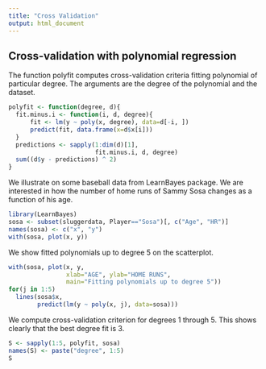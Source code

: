 ```yaml
---
title: "Cross Validation"
output: html_document
---
```


## Cross-validation with polynomial regression

The function polyfit computes cross-validation criteria fitting polynomial of particular degree.  The arguments are the degree of the polynomial and the dataset.

```r
polyfit <- function(degree, d){
  fit.minus.i <- function(i, d, degree){
      fit <- lm(y ~ poly(x, degree), data=d[-i, ])
      predict(fit, data.frame(x=d$x[i]))
  }
  predictions <- sapply(1:dim(d)[1],
                        fit.minus.i, d, degree)
  sum((d$y - predictions) ^ 2) 
}
```



We illustrate on some baseball data from LearnBayes package.  We are interested in how the number of home runs of Sammy Sosa changes as a function of his age.


```r
library(LearnBayes)
sosa <- subset(sluggerdata, Player=="Sosa")[, c("Age", "HR")]
names(sosa) <- c("x", "y")
with(sosa, plot(x, y))
```



We show fitted polynomials up to degree 5 on the scatterplot.

```r
with(sosa, plot(x, y,
                xlab="AGE", ylab="HOME RUNS",
                main="Fitting polynomials up to degree 5"))
for(j in 1:5)
  lines(sosa$x,
        predict(lm(y ~ poly(x, j), data=sosa)))
```


We compute cross-validation criterion for degrees 1 through 5.  This shows clearly that the best degree fit is 3.

```r
S <- sapply(1:5, polyfit, sosa)
names(S) <- paste("degree", 1:5)
S
```





